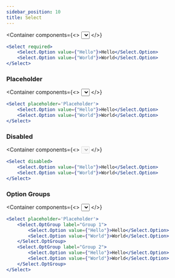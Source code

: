 ```yaml
---
sidebar_position: 10
title: Select
---
```


<Container
    components={<>
        <Select required>
            <Select.Option value={"Hello"}>Hello</Select.Option>
            <Select.Option value={"World"}>World</Select.Option>
        </Select>
    </>}
>

```jsx
<Select required>
    <Select.Option value={"Hello"}>Hello</Select.Option>
    <Select.Option value={"World"}>World</Select.Option>
</Select>
```

</Container>

### Placeholder

<Container
    components={<>
        <Select placeholder='Placeholder'>
            <Select.Option value={"Hello"}>Hello</Select.Option>
            <Select.Option value={"World"}>World</Select.Option>
        </Select>
    </>}
>

```jsx
<Select placeholder='Placeholder'>
    <Select.Option value={"Hello"}>Hello</Select.Option>
    <Select.Option value={"World"}>World</Select.Option>
</Select>
```

</Container>

### Disabled

<Container
    components={<>
        <Select disabled>
            <Select.Option value={"Hello"}>Hello</Select.Option>
            <Select.Option value={"World"}>World</Select.Option>
        </Select>
    </>}
>

```jsx
<Select disabled>
    <Select.Option value={"Hello"}>Hello</Select.Option>
    <Select.Option value={"World"}>World</Select.Option>
</Select>
```

</Container>

### Option Groups

<Container
    components={<>
        <Select placeholder='Placeholder'>
            <Select.OptGroup label="Group 1">
                <Select.Option value={"Hello"}>Hello</Select.Option>
                <Select.Option value={"World"}>World</Select.Option>
            </Select.OptGroup>
            <Select.OptGroup label="Group 2">
                <Select.Option value={"Hello"}>Hello</Select.Option>
                <Select.Option value={"World"}>World</Select.Option>
            </Select.OptGroup>
        </Select>
    </>}
>

```jsx
<Select placeholder='Placeholder'>
    <Select.OptGroup label="Group 1">
        <Select.Option value={"Hello"}>Hello</Select.Option>
        <Select.Option value={"World"}>World</Select.Option>
    </Select.OptGroup>
    <Select.OptGroup label="Group 2">
        <Select.Option value={"Hello"}>Hello</Select.Option>
        <Select.Option value={"World"}>World</Select.Option>
    </Select.OptGroup>
</Select>
```

</Container>